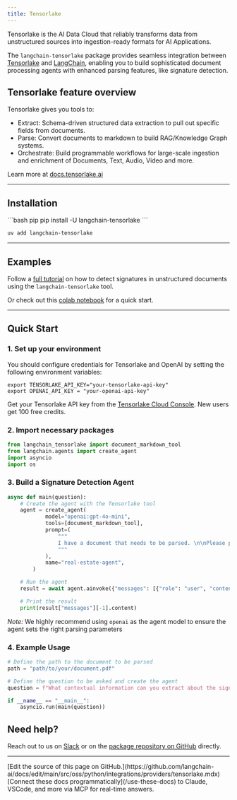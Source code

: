 ```yaml
---
title: Tensorlake
---
```


Tensorlake is the AI Data Cloud that reliably transforms data from unstructured sources into ingestion-ready formats for AI Applications.

The `langchain-tensorlake` package provides seamless integration between [Tensorlake](https://tensorlake.ai) and [LangChain](https://langchain.com),
enabling you to build sophisticated document processing agents with enhanced parsing features, like signature detection.

## Tensorlake feature overview

Tensorlake gives you tools to:
- Extract: Schema-driven structured data extraction to pull out specific fields from documents.
- Parse: Convert documents to markdown to build RAG/Knowledge Graph systems.
- Orchestrate: Build programmable workflows for large-scale ingestion and enrichment of Documents, Text, Audio, Video and more.

Learn more at [docs.tensorlake.ai](https://docs.tensorlake.ai/introduction)

---

## Installation

<CodeGroup>
```bash pip
pip install -U langchain-tensorlake
```

```bash uv
uv add langchain-tensorlake
```
</CodeGroup>

---

## Examples

Follow a [full tutorial](https://docs.tensorlake.ai/examples/tutorials/real-estate-agent-with-langgraph-cli) on how to detect signatures in unstructured documents using the `langchain-tensorlake` tool.

Or check out this [colab notebook](https://colab.research.google.com/drive/1VRWIPCWYnjcRtQL864Bqm9CJ6g4EpRqs?usp=sharing) for a quick start.

---
## Quick Start

### 1. Set up your environment

You should configure credentials for Tensorlake and OpenAI by setting the following environment variables:
```
export TENSORLAKE_API_KEY="your-tensorlake-api-key"
export OPENAI_API_KEY = "your-openai-api-key"
```

Get your Tensorlake API key from the [Tensorlake Cloud Console](https://cloud.tensorlake.ai/). New users get 100 free credits.

### 2. Import necessary packages

```python
from langchain_tensorlake import document_markdown_tool
from langchain.agents import create_agent
import asyncio
import os
```

### 3. Build a Signature Detection Agent

```python
async def main(question):
    # Create the agent with the Tensorlake tool
    agent = create_agent(
            model="openai:gpt-4o-mini",
            tools=[document_markdown_tool],
            prompt=(
                """
                I have a document that needs to be parsed. \n\nPlease parse this document and answer the question about it.
                """
            ),
            name="real-estate-agent",
        )

    # Run the agent
    result = await agent.ainvoke({"messages": [{"role": "user", "content": question}]})

    # Print the result
    print(result["messages"][-1].content)
```

*Note:* We highly recommend using `openai` as the agent model to ensure the agent sets the right parsing parameters

### 4. Example Usage

```python
# Define the path to the document to be parsed
path = "path/to/your/document.pdf"

# Define the question to be asked and create the agent
question = f"What contextual information can you extract about the signatures in my document found at {path}?"

if __name__ == "__main__":
    asyncio.run(main(question))
```

## Need help?

Reach out to us on [Slack](https://join.slack.com/t/tensorlakecloud/shared_invite/zt-32fq4nmib-gO0OM5RIar3zLOBm~ZGqKg) or on the
[package repository on GitHub](https://github.com/tensorlakeai/langchain-tensorlake) directly.

---

<Callout icon="pen-to-square" iconType="regular">
    [Edit the source of this page on GitHub.](https://github.com/langchain-ai/docs/edit/main/src/oss/python/integrations/providers/tensorlake.mdx)
</Callout>
<Tip icon="terminal" iconType="regular">
    [Connect these docs programmatically](/use-these-docs) to Claude, VSCode, and more via MCP for    real-time answers.
</Tip>
